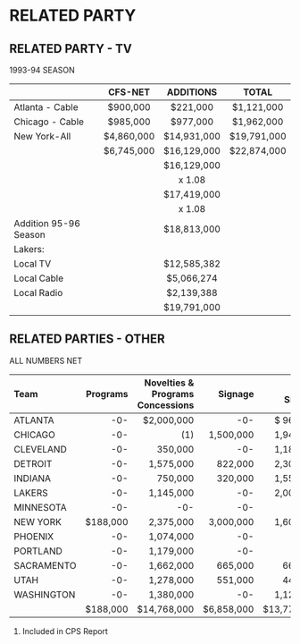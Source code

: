 # RELATED PARTY

## RELATED PARTY - TV

1993-94 SEASON

|                      | CFS-NET     | ADDITIONS    | TOTAL        |
|:---------------------|:-----------:|:------------:|:------------:|
| Atlanta - Cable      | \$900,000   | \$221,000    | \$1,121,000  |
| Chicago - Cable      | \$985,000   | \$977,000    | \$1,962,000  |
| New York-All         | \$4,860,000 | \$14,931,000 | \$19,791,000 |
|                      | \$6,745,000 | \$16,129,000 | \$22,874,000 |
|                      |             | \$16,129,000 |              |
|                      |             | x       1.08 |              |
|                      |             | \$17,419,000 |              |
|                      |             | x       1.08 |              |
| Addition 95-96 Season|             | \$18,813,000 |              |
| Lakers:              |             |              |              |
| Local TV             |             | \$12,585,382 |              |
| Local Cable          |             |  \$5,066,274 |              |
| Local Radio          |             |  \$2,139,388 |              |
|                      |             | \$19,791,000 |              |

## RELATED PARTIES - OTHER

ALL NUMBERS NET

| Team       | Programs  | Novelties & Programs Concessions | Signage     | Fixed Signage | Sponsorship | Parking     | Total        |
|:-----------|----------:|---------------------------------:|------------:|--------------:|------------:|------------:|-------------:|
| ATLANTA    | -0-       | \$2,000,000                      | -0-         | \$ 969,000    | -0-         | \$100,000   | \$3,069,000  |
| CHICAGO    | -0-       | (1)                              | 1,500,000   | 1,944,000     | -0-         | -0-         | \$3,444,000  |
| CLEVELAND  | -0-       | 350,000                          | -0-         | 1,180,000     | -0-         | 100,000     | \$1,630,000  |
| DETROIT    | -0-       | 1,575,000                        | 822,000     | 2,305,000     | -0-         | 1,300,000   | \$6,002,000  |
| INDIANA    | -0-       | 750,000                          | 320,000     | 1,559,000     | -0-         | -0-         | \$2,629,000  |
| LAKERS     | -0-       | 1,145,000                        | -0-         | 2,000,000     | -0-         | 500,000     | \$3,645,000  |
| MINNESOTA  | -0-       | -0-                              | -0-         | -0-           | -0-         | -0-         | -0-          |
| NEW YORK   | \$188,000 | 2,375,000                        | 3,000,000   | 1,600,000     | 786,000     | -0-         | \$7,949,000  |
| PHOENIX    | -0-       | 1,074,000                        | -0-         | -0-           | -0-         | -0-         | \$1,074,000  |
| PORTLAND   | -0-       | 1,179,000                        | -0-         | -0-           | -0-         | -0-         | \$1,179,000  |
| SACRAMENTO | -0-       | 1,662,000                        | 665,000     | 660,000       | -0-         | 1,200,000   | \$4,187,000  |
| UTAH       | -0-       | 1,278,000                        | 551,000     | 440,000       | -0-         | -0-         | \$2,269,000  |
| WASHINGTON | -0-       | 1,380,000                        | -0-         | 1,120,000     | -0-         | 664,000     | \$3,164,000  |
|            | \$188,000 | \$14,768,000                     | \$6,858,000 | \$13,777,000  | \$786,000   | \$3,864,000 | \$40,241,000 |

(1) Included in CPS Report